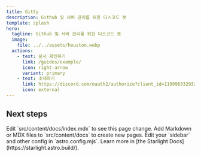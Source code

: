 ```yaml
---
title: Gitty
description: Github 및 서버 관리를 위한 디스코드 봇
template: splash
hero:
  tagline: Github 및 서버 관리를 위한 디스코드 봇
  image:
    file: ../../assets/houston.webp
  actions:
    - text: 문서 확인하기
      link: /guides/example/
      icon: right-arrow
      variant: primary
    - text: 초대하기
      link: https://discord.com/oauth2/authorize?client_id=1199963329326755871&permissions=8&scope=bot
      icon: external
---
```



## Next steps

<CardGrid stagger>
	<Card title="Update content" icon="pencil">
		Edit `src/content/docs/index.mdx` to see this page change.
	</Card>
	<Card title="Add new content" icon="add-document">
		Add Markdown or MDX files to `src/content/docs` to create new pages.
	</Card>
	<Card title="Configure your site" icon="setting">
		Edit your `sidebar` and other config in `astro.config.mjs`.
	</Card>
	<Card title="Read the docs" icon="open-book">
		Learn more in [the Starlight Docs](https://starlight.astro.build/).
	</Card>
</CardGrid>
